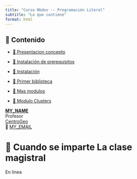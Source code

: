 ---
title: "Curso Nbdev -- Programación Literal"
subtitle: "Lo que contiene"
format: html
---

::: {.callout-important collapse=false}
## 📢 Contenido



- [🎺 Presentacion concepto](/contenido/weeks/week01/page.qmd) 

- [👣 Instalación de prerequisitos  ](/contenido/weeks/week02/slides.qmd) 

- [👣 Instalación ](/contenido/weeks/week02/slides.qmd) 

- [🎺 Primer biblioteca](/contenido/weeks/week03/1_pasos.qmd) 

- [🎺 Mas modulos](/contenido/weeks/week04/mas_modulos.qmd) 

- [🎺 Modulo Clusters](/contenido/weeks/Week05/Clusters_ejemplo.qmd) 
:::



**[MY_NAME](#J. Miguel Salazar)** <br/>
Profesor <br/>
[CentroGeo](#)</a><br/>
📧 [MY_EMAIL](mailto: msalazar@centrogeo.edu.mx)



# 📍 Cuando se imparte La clase magistral

  En linea

